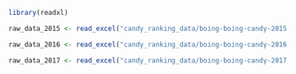 ```r
library(readxl)

raw_data_2015 <- read_excel("candy_ranking_data/boing-boing-candy-2015.xlsx")

raw_data_2016 <- read_excel("candy_ranking_data/boing-boing-candy-2016.xlsx")

raw_data_2017 <- read_excel("candy_ranking_data/boing-boing-candy-2017.xlsx")
```



